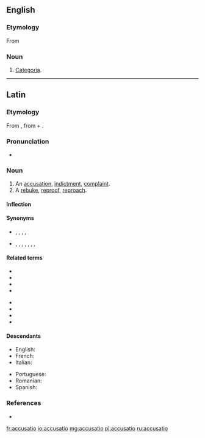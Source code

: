 ==English==

===Etymology===
From {{etyl|la|en}}

===Noun===
{{en-noun|-}}

# {{label|en|rhetoric}} [[categoria|Categoria]].

----

==Latin==

===Etymology===
From {{suffix|accūsō|ātiō|gloss1=blame, accuse|lang=la}}, from {{m|la|ad||to, towards, at}} + {{m|la|causa||cause, reason, account, lawsuit}}.

===Pronunciation===
* {{a|Classical}} {{IPA|/ak.kuːˈsaː.ti.oː/|lang=la}}

===Noun===
{{la-noun|accūsātiō||accūsātiōnis|f|third}}

# An [[accusation]], [[indictment]], [[complaint]].
# A [[rebuke]], [[reproof]], [[reproach]].

====Inflection====
{{la-decl-3rd|accūsātiō|accūsātiōn}}

====Synonyms====
* {{sense|accusation}} {{l|la|catēgoria}}, {{l|la|crīmen}}, {{l|la|crīminātiō}}, {{l|la|dēlātūra}}, {{l|la|imputātiō}}
* {{sense|reproach}} {{l|la|animadversiō}}, {{l|la|convīcium}}, {{l|la|crīmen}}, {{l|la|culpātiō}}, {{l|la|exprōbrātiō}}, {{l|la|improperium}}, {{l|la|obiectātiō}}, {{l|la|opprōbrium}}

====Related terms====
{{top2}}
* {{l|la|accūsābilis}}
* {{l|la|accūsātīvus}}
* {{l|la|accūsātor}}
* {{l|la|accūsātōriē}}
{{mid2}}
* {{l|la|accūsātōrius}}
* {{l|la|accūsātrīx}}
* {{l|la|accūsitō}}
* {{l|la|accūsō}}
{{bottom}}

====Descendants====
{{top2}}
* English: {{l|en|accusation}}
* French: {{l|fr|accusation}}
* Italian: {{l|it|accusazione}}
{{mid2}}
* Portuguese: {{l|pt|acusação}}
* Romanian: {{l|ro|acuzație}}
* Spanish: {{l|es|acusación}}
{{bottom}}

===References===
* {{R:L&S}}

[[fr:accusatio]]
[[io:accusatio]]
[[mg:accusatio]]
[[pl:accusatio]]
[[ru:accusatio]]